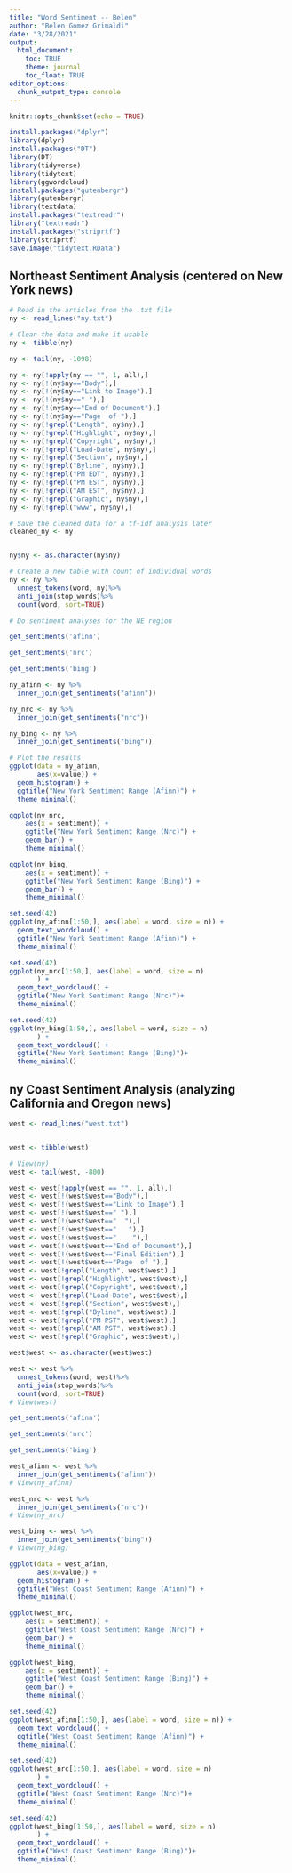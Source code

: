 ```yaml
---
title: "Word Sentiment -- Belen"
author: "Belen Gomez Grimaldi"
date: "3/28/2021"
output:
  html_document:
    toc: TRUE
    theme: journal
    toc_float: TRUE
editor_options: 
  chunk_output_type: console
---
```



```r
knitr::opts_chunk$set(echo = TRUE)
```


```r
install.packages("dplyr")
library(dplyr)
install.packages("DT")
library(DT)
library(tidyverse)
library(tidytext)
library(ggwordcloud)
install.packages("gutenbergr") 
library(gutenbergr)
library(textdata)
install.packages("textreadr")
library("textreadr")
install.packages("striprtf")
library(striprtf)
save.image("tidytext.RData")

```

## Northeast Sentiment Analysis (centered on New York news)
```r
# Read in the articles from the .txt file
ny <- read_lines("ny.txt")

# Clean the data and make it usable
ny <- tibble(ny)

ny <- tail(ny, -1098)

ny <- ny[!apply(ny == "", 1, all),]
ny <- ny[!(ny$ny=="Body"),]
ny <- ny[!(ny$ny=="Link to Image"),]
ny <- ny[!(ny$ny==" "),]
ny <- ny[!(ny$ny=="End of Document"),]
ny <- ny[!(ny$ny=="Page  of "),]
ny <- ny[!grepl("Length", ny$ny),]
ny <- ny[!grepl("Highlight", ny$ny),]
ny <- ny[!grepl("Copyright", ny$ny),]
ny <- ny[!grepl("Load-Date", ny$ny),]
ny <- ny[!grepl("Section", ny$ny),]
ny <- ny[!grepl("Byline", ny$ny),]
ny <- ny[!grepl("PM EDT", ny$ny),]
ny <- ny[!grepl("PM EST", ny$ny),]
ny <- ny[!grepl("AM EST", ny$ny),]
ny <- ny[!grepl("Graphic", ny$ny),]
ny <- ny[!grepl("www", ny$ny),]

# Save the cleaned data for a tf-idf analysis later
cleaned_ny <- ny


ny$ny <- as.character(ny$ny)

# Create a new table with count of individual words
ny <- ny %>%
  unnest_tokens(word, ny)%>%
  anti_join(stop_words)%>% 
  count(word, sort=TRUE)

# Do sentiment analyses for the NE region

get_sentiments('afinn') 

get_sentiments('nrc')

get_sentiments('bing')

ny_afinn <- ny %>%
  inner_join(get_sentiments("afinn"))

ny_nrc <- ny %>%
  inner_join(get_sentiments("nrc"))

ny_bing <- ny %>%
  inner_join(get_sentiments("bing"))

# Plot the results
ggplot(data = ny_afinn, 
       aes(x=value)) +
  geom_histogram() +
  ggtitle("New York Sentiment Range (Afinn)") +
  theme_minimal()

ggplot(ny_nrc, 
    aes(x = sentiment)) + 
    ggtitle("New York Sentiment Range (Nrc)") +
    geom_bar() +
    theme_minimal()

ggplot(ny_bing, 
    aes(x = sentiment)) + 
    ggtitle("New York Sentiment Range (Bing)") +
    geom_bar() +
    theme_minimal()

set.seed(42)
ggplot(ny_afinn[1:50,], aes(label = word, size = n)) +
  geom_text_wordcloud() +
  ggtitle("New York Sentiment Range (Afinn)") +
  theme_minimal()

set.seed(42)
ggplot(ny_nrc[1:50,], aes(label = word, size = n)
       ) +
  geom_text_wordcloud() +
  ggtitle("New York Sentiment Range (Nrc)")+
  theme_minimal()

set.seed(42)
ggplot(ny_bing[1:50,], aes(label = word, size = n)
       ) +
  geom_text_wordcloud() +
  ggtitle("New York Sentiment Range (Bing)")+
  theme_minimal()


```


## ny Coast Sentiment Analysis (analyzing California and Oregon news)
```r
west <- read_lines("west.txt")


west <- tibble(west)

# View(ny)
west <- tail(west, -800)

west <- west[!apply(west == "", 1, all),]
west <- west[!(west$west=="Body"),]
west <- west[!(west$west=="Link to Image"),]
west <- west[!(west$west==" "),]
west <- west[!(west$west=="  "),]
west <- west[!(west$west=="   "),]
west <- west[!(west$west=="    "),]
west <- west[!(west$west=="End of Document"),]
west <- west[!(west$west=="Final Edition"),]
west <- west[!(west$west=="Page  of "),]
west <- west[!grepl("Length", west$west),]
west <- west[!grepl("Highlight", west$west),]
west <- west[!grepl("Copyright", west$west),]
west <- west[!grepl("Load-Date", west$west),]
west <- west[!grepl("Section", west$west),]
west <- west[!grepl("Byline", west$west),]
west <- west[!grepl("PM PST", west$west),]
west <- west[!grepl("AM PST", west$west),]
west <- west[!grepl("Graphic", west$west),]

west$west <- as.character(west$west)

west <- west %>%
  unnest_tokens(word, west)%>%
  anti_join(stop_words)%>% 
  count(word, sort=TRUE)
# View(west)

get_sentiments('afinn') 

get_sentiments('nrc')

get_sentiments('bing')

west_afinn <- west %>%
  inner_join(get_sentiments("afinn"))
# View(ny_afinn)

west_nrc <- west %>%
  inner_join(get_sentiments("nrc"))
# View(ny_nrc)

west_bing <- west %>%
  inner_join(get_sentiments("bing"))
# View(ny_bing)

ggplot(data = west_afinn, 
       aes(x=value)) +
  geom_histogram() +
  ggtitle("West Coast Sentiment Range (Afinn)") +
  theme_minimal()

ggplot(west_nrc, 
    aes(x = sentiment)) + 
    ggtitle("West Coast Sentiment Range (Nrc)") +
    geom_bar() +
    theme_minimal()

ggplot(west_bing, 
    aes(x = sentiment)) + 
    ggtitle("West Coast Sentiment Range (Bing)") +
    geom_bar() +
    theme_minimal()

set.seed(42)
ggplot(west_afinn[1:50,], aes(label = word, size = n)) +
  geom_text_wordcloud() +
  ggtitle("West Coast Sentiment Range (Afinn)") +
  theme_minimal()

set.seed(42)
ggplot(west_nrc[1:50,], aes(label = word, size = n)
       ) +
  geom_text_wordcloud() +
  ggtitle("West Coast Sentiment Range (Nrc)")+
  theme_minimal()

set.seed(42)
ggplot(west_bing[1:50,], aes(label = word, size = n)
       ) +
  geom_text_wordcloud() +
  ggtitle("West Coast Sentiment Range (Bing)")+
  theme_minimal()



```